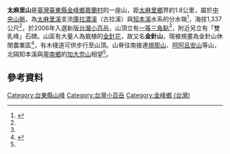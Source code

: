 {{Infobox Mountain
| 名稱 = 太麻里山
| 照片 = 台東縣太麻里鄉 金針山 - panoramio (1).jpg
| 照片說明 = 太麻里山山腰遍布人為栽種的金針花
| elevation_m = 1337
| elevation_ref = <ref name="nlsc">{{cite map|publisher=[[國土測繪中心|國土測繪中心]]|title=太麻里山|url=https://maps.nlsc.gov.tw/go/120.952507/22.643162|work=國土測繪圖資服務雲|accessdate=2022-06-20}}</ref>
| prominence_m = 133
| prominence_ref = <ref>{{cite map|title=Taimalishan|url=https://peakvisor.com/peak/taimali-shan.html|work=PeakVisor|publisher=Routes Software SRL|accessdate=2022-06-20}}</ref>
| 位置 = {{TWN}}[[臺東縣|臺東縣]][[金峰鄉_(臺灣)|金峰鄉]]
| 山脈 = [[中央山脈|中央山脈]]
| 座標 = {{coord|22|38|35.3|N|120|57|9.4|E|type:mountain_region:TW|display=inline=title}}
|coordinates_ref = <ref name="nlsc"/>
| 地形圖 = 
| 類別 = 
| 年齡 = [[中新世|中新世]]<ref>{{cite report|author=中央地質調查所|title=山崩與地滑地質敏感區劃定計畫書 L0010臺東縣|publisher=經濟部|date=2015年11月|url=https://www.moeacgs.gov.tw/ReadFile/?p=Article&n=05b90c409c484f7c9e25085cdf92e8ee.pdf}}</ref><ref>{{cite journal|author=陳文山、李偉彰、黃能偉、顔一勤、楊志成、 楊小青、陳勇全、宋時驊|year=2005|title=恆春半島增積岩體的構造與地層特性：全新世恆春斷層的活動性|journal=西太平洋地質科學|volume=5|pages=129-154|url=http://old.gst.org.tw/wpes/database/WPES_V5_P129.pdf}}</ref>
| 首次登頂 =
| easiest_route = 道路可抵達距山頂約90公尺處，剩餘路線為木棧道。
| pushpin_map = Taiwan
| pushpin_map_caption = 太麻里山在臺灣的位置
}}

'''太麻里山'''是[[臺灣|臺灣]][[臺東縣|臺東縣]][[金峰鄉_(臺灣)|金峰鄉]][[嘉蘭村|嘉蘭村]]的一座山，距[[太麻里鄉|太麻里鄉]]界約1.8公里，屬於[[中央山脈|中央山脈]]，為[[太麻里溪|太麻里溪]]支流[[庫拉濃溪|庫拉濃溪]]（古拉溪）與[[知本溪|知本溪]]水系的分水嶺<ref name="osm">{{OSM|n|5579557333|一等三角點 由(26)}}</ref>，海拔1,337公尺<ref name="nlsc"/>，於2006年入選新版[[台灣小百岳|台灣小百岳]]，山頂立有[[三角點#台灣的三角點|一等三角點]]<ref name="osm"/>，附近另立有「雙乳峰」石碑。山區有大量人為栽植的[[金針花|金針花]]，故又名'''金針山'''，現被規畫為金針山休閒農業區<ref>{{cite web|url=https://tour.taitung.gov.tw/zh-tw/attraction/details/345|title=金針山休閒農業區|website=台東觀光旅遊網|publisher=臺東縣政府交通及觀光發展處|access-date=2022-06-20}}</ref>，有木棧道可供步行至山頂。山脊往南接連[[規那山|規那山]]、[[呵阿呂安山|呵阿呂安山]]等山，北隔知本溪與[[卑南鄉|卑南鄉]]的[[加大奈山|加大奈山]]相望<ref name="osm"/>。

==參考資料==
{{reflist}}
{{臺灣小百岳}}
[[Category:台東縣山峰|Category:台東縣山峰]]
[[Category:台灣小百岳|Category:台灣小百岳]]
[[Category:金峰鄉_(台灣)|Category:金峰鄉 (台灣)]]